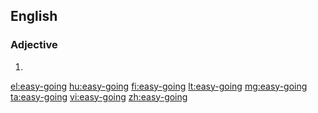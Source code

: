 ==English==

===Adjective===
{{en-adj|more}}

# {{alternative spelling of|easygoing}}

[[el:easy-going]]
[[hu:easy-going]]
[[fi:easy-going]]
[[lt:easy-going]]
[[mg:easy-going]]
[[ta:easy-going]]
[[vi:easy-going]]
[[zh:easy-going]]